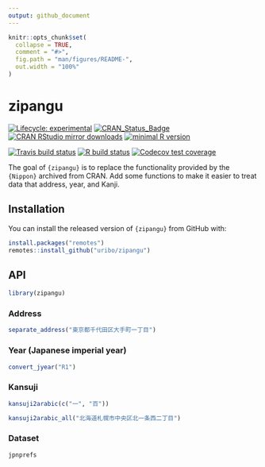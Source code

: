 ```yaml
---
output: github_document
---
```


<!-- README.md is generated from README.Rmd. Please edit that file -->

```r
knitr::opts_chunk$set(
  collapse = TRUE,
  comment = "#>",
  fig.path = "man/figures/README-",
  out.width = "100%"
)
```

# zipangu

<!-- badges: start -->
[![Lifecycle: experimental](https://img.shields.io/badge/lifecycle-experimental-orange.svg)](https://www.tidyverse.org/lifecycle/#experimental) 
[![CRAN\_Status\_Badge](http://www.r-pkg.org/badges/version/zipangu)](https://cran.r-project.org/package=zipangu)
[![CRAN RStudio mirror downloads](http://cranlogs.r-pkg.org/badges/zipangu?color=FF5254)](https://cran.r-project.org/package=zipangu) [![minimal R version](https://img.shields.io/badge/R%3E%3D-3.1.0-blue.svg)](https://cran.r-project.org/)

[![Travis build status](https://travis-ci.org/uribo/zipangu.svg?branch=master)](https://travis-ci.org/uribo/zipangu)
[![R build status](https://github.com/uribo/zipangu/workflows/R-CMD-check/badge.svg)](https://github.com/uribo/zipangu)
[![Codecov test coverage](https://codecov.io/gh/uribo/zipangu/branch/master/graph/badge.svg)](https://codecov.io/gh/uribo/zipangu?branch=master)
<!-- badges: end -->

The goal of `{zipangu}` is to replace the functionality provided by the `{Nippon}` archived from CRAN. Add some functions to make it easier to treat data that address, year, and Kanji.

## Installation

You can install the released version of `{zipangu}` from GitHub with:

``` r
install.packages("remotes")
remotes::install_github("uribo/zipangu")
```

## API

```r
library(zipangu)
```


### Address

```r
separate_address("東京都千代田区大手町一丁目")
```

### Year (Japanese imperial year)

```r
convert_jyear("R1")
```

### Kansuji

```r
kansuji2arabic(c("一", "百"))

kansuji2arabic_all("北海道札幌市中央区北一条西二丁目")
```

### Dataset

```r
jpnprefs
```
